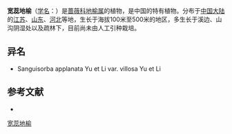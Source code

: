 {{Speciesbox
| name = 宽蕊地榆
| status = 
| status_system = 
| image =
| genus = Sanguisorba
| species = applanata
| authority = Yu et Li
* 宽蕊地榆 ''S. a.'' var. ''applanata''
* [[柔毛宽蕊地榆|柔毛宽蕊地榆]] ''S. a.'' var. ''villosa''
}}

'''宽蕊地榆'''（[[学名|学名]]：{{lang|la|''Sanguisorba applanata''}}）是[[蔷薇科|蔷薇科]][[地榆属|地榆属]]的植物，是中国的特有植物。分布于[[中国大陆|中国大陆]]的[[江苏|江苏]]、[[山东|山东]]、[[河北|河北]]等地，生长于海拔100米至500米的地区，多生长于溪边、山沟阴湿处以及疏林下，目前尚未由人工引种栽培。

== 异名 ==
* Sanguisorba applanata Yu et Li var. villosa Yu et Li

== 参考文献 ==
<div class="references-small">
* {{cite web| url =http://www.bioinfo.cn/db05/KmzwSpecies.php?action=view&id=19365| title =宽蕊地榆（原变种）| work =《中国高等植物数据库全库》| publisher =中国科学院微生物研究所| author =昆明植物研究所| accessdate =2009-02-25| deadurl =yes| archiveurl =https://web.archive.org/web/20160305085041/http://www.bioinfo.cn/db05/KmzwSpecies.php?action=view&id=19365| archivedate =2016-03-05}}
</div>
{{Taxonbar|from=Q10951990}}

[[Category:地榆属|宽蕊地榆]]


{{植物小作品}}
